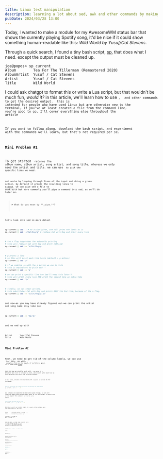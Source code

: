 ```yaml
---
title: Linux text manipulation
description: learning a lot about sed, awk and other commands by making a spotify statusbar widget
pubDate: 2024/03/28 13:00
---
```


Today, I wanted to make a module for my AwesomeWM status bar that shows the currently playing Spotify song, it'd be nice if it could show something human-readable like this: _Wild World by Yusuf/Cat Stevens_.

Through a quick search, I found a tiny bash script, [sp](https://gist.github.com/streetturtle/fa6258f3ff7b17747ee3), that does what I need. except the output must be cleaned up.

```fish title="sp current's output"
joe@popos> sp current
Album        Tea For The Tillerman (Remastered 2020)
AlbumArtist  Yusuf / Cat Stevens
Artist       Yusuf / Cat Stevens
Title        Wild World
```

I could ask chatgpt to format this or write a Lua script, but that wouldn't be much fun, _would it?_ in this article, we'll learn how to use <Code code="awk" />, <Code code="sed" /> and other commands to get the desired output.
<Callout title="Intended Audience"> this is intended for people who have used Linux but are otherwise new to the terminal, if you've at least created a file from the command line, you're good to go, I'll cover everything else throughout the article</Callout>

If you want to follow along, download the bash script, and experiment with the commands we'll learn, but that's not required per se.

### Mini Problem #1

To get started <Code code="sp current" lang="bash" /> returns the album name, album artist, song artist, and song title, whereas we only need the artist and title. we can use <Code code="sed" /> to pick the specific lines we need.

sed works by looping through lines of the input and doing a given action, by default it prints the resulting lines to <abbr title="standard output">stdout</abbr>. we can give sed a file to work with but more commonly you'll pipe a command into sed, as we'll do later on.

> <details><summary>What do you mean by **_pipe_**? </summary>Generally, in Linux, a command's input is read from the keyboard and its output (along with any errors) is printed on your screen. we can, however, change this behavior. <br /> <br/> 
> piping essentially lets you pass a command's output onto another command's input. programs can choose whether or not to support piping, but most basic Linux programs (and all the ones we'll discuss today) support it. </details>

let's look into sed in more detail
```bash
sp current | sed '' # no action given, sed will print the lines as is
sp current | sed 's/Cat/Dog/g' # replace Cat with Dog and print every line
```

```bash /-n/
# the n flag suppresses the automatic printing
# this will replace Cat with Dog but print nothing!
sp current | sed -n 's/Cat/Dog/g' 
```

```bash /'p'/
# p prints a line
# so this will print each line twice (default + p action)
sp current | sed 'p'
  
# if we combine -n with the p action we can do this
# this is equivalent to plain sed ''
sp current | sed -n 'p'
  
# we can print a specific line too (we'll need this later!)
# this will print every line AND print the second line an extra time
sp current | sed '2p'
```

```bash
# finally, we can chain actions.
# this substitutes Cat with Dog and prints ONLY the 2nd line, because of the n flag.
sp current | sed -n 's/Cat/Dog/g;2p'
```

and now—as you may have already figured out—we can print the artist and song name only like so:

```bash
sp current | sed -n '3p;4p'
```
and we end up with
```plaintext 
Artist       Yusuf/Cat Stevens
Title        Wild World
```

### Mini Problem #2

Next, we need to get rid of the column labels, we can use <Code code="cut" /> for this. As with <Code code="sed" />, <Code code="cut" /> accepts a file as its input, if no file is given it'll read from <abbr title="standard input">stdin</abbr>.

Here is how we usually work with <Code code="cut" />, you give it a delimiter and a set of columns to print, and it will split each line by that delimiter and return the selected columns.

in our case, columns are separated with a space, so we can do the following

```bash /-d ' '/ /-f2/
# we're splitting the input by spaces and picking the 2nd column
sp current | cut -d ' ' -f2
```

our columns are seperated by multiple spaces though, so cut will treat the empty-ness between each space as its own column, to avoid this we can inject the command <Code code="tr" /> to trim the extra spaces:

```bash /tr -s ' '/
# the s flag specifies what to trim
sp current | tr -s ' ' | cut -d ' ' -f2
```


But this is still not totally right. if a song's title contains more than one word we'll get this
```plaintext
Artist       Yusuf/Cat Stevens // [!code --]
Title        Wild World // [!code --]
 
Yusuf/Cat  // [!code ++] 
Wild // [!code ++]
```

you can pass <Code code="cut" /> a column range to print, as in <Code code="cut -d ' ' -f2-4" lang="bash" /> to select the 2nd, 3rd, and 4th columns, **if the range is open-ended**, <Code code="cut" /> **will print every column until the end of the line**, so let's incorporate that into our script.

```bash /-f2-/
sp current | tr -s ' ' | cut -d ' ' -f2- | sed -n '3p;4p'
```
output:

```plaintext
Yusuf/Cat Stevens
Wild World
```

**note**: as I've shown you <Code code="tr" /> needs to be applied before <Code code="cut" /> on the contrary, <Code code="cut" /> and <Code code="sed" /> can be swapped because they serve entirely different purposes.


### Mini Problem #3

Now, what's left is to simply join the lines and format them nicely. we can use <Code code="awk" /> to do this.

<Code code="awk" /> is based on a condition-script model, It's similar to <Code code="sed" /> it checks if the current line matches the condition and executes the appropriate script, although I find <Code code="awk" /> to have a more expressive syntax.

awk scripts are written in quotes like this:

```bash
sp current | awk '{print $1}'
```
let's look at a few examples. any of these can be passed to awk in quotes.

```awk
{print} # no condition given, prints every line.
  
# NR==1 matches the 1st line only
# thus, this will print the 1st line
NR==1{print} 
  
# any subsequent script isn't part of the condition. 
# despite them being on the same line.
# this will print the print every line + the first line again
NR==1{print}{print}
```

```awk
# awk has pre-defined globals corresponding to columns in your input
# this behaves like sed and will print the first column.
{print $1}
 
# $0 matches the entire line
# this is equivalent to {print}
{print $0}
```
Lastly, you can assign globals to variables, 

this assigns a to the 1st column of the 1st line and then prints <Code code="x" /> for every line in the input. 
 note that the first script only runs once, thus a will stay the same for every line
```awk
NR==1{x=$1}{print x}
```
now we can combine everything we know to get this script:

```bash
sp current | ... | awk 'NR==1{a=$0; next}{print $0 " by " a}'
```

this does the following:
1. we assign <Code code="a" /> to the artist name (entire first line)
2. <Code code="skip" lang="awk" /> tells <Code code="awk" /> to _skip_ the execution of the second script and to move to the next line
3. we're on the second line now so <Code code="NR==1" lang="awk" /> isn't matched and the first script is skipped.
4. print the song name (<Code code="$0" lang="awk" />) then the string literal <Code code="by" /> then the artist name (content of variable <Code code="a" />)

```
Yusuf/Cat Stevens // [!code --]
Wild World // [!code --]
 
Wild World by Yusuf/Cat Stevens // [!code ++]
```

## Final Thoughts
That concludes our script, here is what we ended up with:
```bash 
sp current | tr -s ' ' | cut -d ' ' -f2- | sed -n '3p;4p' | awk 'NR==1{a=$0; next}{print $0 " by " a}'
```

Now this script could be optimized in different ways, but instead of showing you how to do it here, I leave that as _an exercise to the reader_. here are a couple of things you can do, ranging from easiest to hardest:
- replace the <Code code="cut" /> command with an additional <Code code="sed" /> action
- re-write the entire thing from memory
- make the script as short as possible
- write the entire script in <Code code="awk" />

Finally, I hope you learned something new today and if you attempt any of these, please share what you did either in the mastodon replies or through an article on your blog. I promise to take a look and I'll probably learn something myself!
